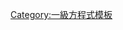 <noinclude>
{{noteTA
|G1=F1
}}
</noinclude>{{Navbox
|name = Formula One Entry List
|title = [[2022年世界一級方程式錦標賽]]參賽車隊與車手
|state = {{{state|autocollapse}}}
| bodyclass = plainlist
|belowstyle = text-align:center;

 | list1 = {{Navbox with columns | child
   | colstyle = text-align: center;
   | colwidth = 16.6%

 | col1header = {{flagicon|ITA}}[[法拉利車隊|法拉利]]
 | col2header = {{flagicon|GBR}}[[阿斯顿·马丁车队|阿斯顿·马丁]]-[[梅赛德斯AMG车队|梅赛德斯]]
 | col3header = {{flagicon|USA}}[[哈斯車隊|哈斯]]-[[法拉利車隊|法拉利]]
 | col4header = {{flagicon|GBR}}[[邁凱倫車隊|邁凱倫]]-[[梅赛德斯AMG车队|梅赛德斯]]
 | col5header = {{flagicon|DEU}}[[梅赛德斯AMG车队|梅赛德斯]]


 | col1 =
* 16. {{flagicon|MON}}[[夏爾·勒克萊爾|-{zh-cn:夏尔·勒克莱尔;zh-hk:查爾·陸克萊;zh-tw:夏爾·勒克萊爾;}-]]
* 55. {{flagicon|ESP}}[[小卡洛斯·塞恩斯|-{zh-cn:小卡洛斯·塞恩斯;zh-hk:小卡路士·辛斯;zh-tw:小卡洛斯·塞恩斯;}-]]
 | col2 =
* 5. {{flagicon|DEU}}[[塞巴斯蒂安·維特爾|-{zh-cn:塞巴斯蒂安·维特尔;zh-hk:施巴斯坦·維度爾;zh-tw:塞巴斯蒂安·維特爾;}-]]
* 18. {{flagicon|CAN}}[[蘭斯·斯托爾|-{zh-cn:兰斯·斯托尔;zh-hk:蘭斯·史杜爾;zh-tw:蘭斯·斯托爾;}-]]
* 27. {{flagicon|DEU}}[[尼可拉斯·賀根堡]]
 | col3 =
* 20. {{flagicon|DNK}}[[凱文·馬格努森]]
* 47. {{flagicon|GER}}[[米克·舒马赫]]
 | col4 =
* 3. {{flagicon|AUS}}[[丹尼爾·里卡多|-{zh-cn:丹尼尔·里卡多;zh-hk:丹尼爾·列卡度;zh-tw:丹尼爾·里卡多;}-]]
* 4. {{flagicon|GBR}}[[蘭多·諾里斯|-{zh-cn:兰多·诺里斯;zh-hk:蘭多·羅禮士;zh-tw:蘭多·諾里斯;}-]]
 | col5 =
* 44. {{flagicon|GBR}}[[路易斯·漢米爾頓|-{zh-cn:刘易斯·汉密尔顿;zh-hk:劉易斯·咸美頓;zh-tw:路易斯·漢米爾頓;}-]]
* 63. {{flagicon|GBR}}[[喬治·羅素 (賽車手)|-{zh-cn:乔治·拉塞尔;zh-hk:佐治·羅素;zh-tw:喬治·羅素;}-]]
}}

 | list2 = {{Navbox with columns | child
   | colstyle = text-align: center;
   | colwidth = 20%

 | col1header = {{flagicon|AUT}}[[紅牛車隊|红牛]]–[[紅牛動力總成|紅牛動力]]
 | col2header = {{flagicon|FRA}}[[阿尔派车队|阿尔派]]-[[雷诺车队|雷诺]]
 | col3header = {{flagicon|SWI}}[[阿尔法·罗密欧 (F1)|阿尔法·罗密欧]]-[[法拉利車隊|法拉利]]
 | col4header = {{flagicon|ITA}}[[艾法托利車隊 ‎|-{zh-cn:阿尔法托利;zh-hk:艾法托利;zh-mo:艾法托利;zh-my:阿尔法托利;zh-sg:阿尔法托利;zh-tw:艾法托利;}-]]–[[紅牛動力總成|紅牛動力]]
 | col5header = {{flagicon|GBR}}[[威廉姆斯车队|威廉姆斯]]-[[梅赛德斯AMG车队|梅赛德斯]]

 | col1 =
* 11. {{flagicon|MEX}}[[塞吉歐·培瑞茲|-{zh-cn:塞尔希奥·佩雷斯;zh-hk:沙治奧·佩雷斯;zh-tw:塞吉歐·培瑞茲;}-]]
* 1. {{flagicon|NED}}[[馬克斯·維斯塔潘|-{zh-cn:马克斯·维斯塔潘;zh-hk:麥斯·韋斯特賓;zh-tw:馬克斯·維斯塔潘;}-]]
 | col2 =
* 14. {{flagicon|ESP}}[[费尔南多·阿隆索|-{zh-cn:费尔南多·阿隆索;zh-hk:費蘭度·阿朗素;zh-tw:費爾南多·阿隆索;}-]]
* 31. {{flagicon|FRA}}[[埃斯特班·奧康|-{zh-cn:埃斯特班·奥康;zh-hk:艾斯特賓·奧干;zh-tw:埃斯特班·奧康;}-]]
 | col3 =
* 77. {{flagicon|FIN}}[[瓦尔特里·博塔斯|-{zh-cn:瓦尔特里·博塔斯;zh-hk:華特利·保達斯;zh-tw:維爾特利·鮑達斯}-]]
* 24. {{flagicon|PRC}}[[周冠宇]]
 | col4 =
* 10. {{flagicon|FRA}}[[皮埃爾·蓋斯利|-{zh-cn:皮埃尔·嘉斯利;zh-hk:派爾·加斯利;zh-tw:皮埃爾·蓋斯利;}-]]
* 22. {{flagicon|JPN}}[[角田裕毅]]
 | col5 =
* 6. {{flagicon|CAN}}[[尼古拉斯·拉提菲|-{zh-cn:尼古拉斯·拉提菲;zh-hk:尼古拉斯·拿迪菲;zh-tw:尼古拉斯·拉提菲;}-]]
* 23. {{flagicon|THA}}[[亞歷山大·阿爾本|-{zh-cn:亚历山大·阿尔本;zh-hk:亞歷山大·艾邦;zh-tw:亞歷山大·阿爾本;}-]]
}}

}}<noinclude>
{{collapsible option}}
{{Interwikitmp-grp|commons=Formula One teams}}
[[Category:一級方程式模板]]
</noinclude>